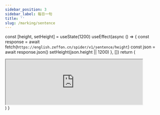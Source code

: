```yaml
---
sidebar_position: 3
sidebar_label: 每日一句
title: ''
slug: /marking/sentence
---
```



  const [height, setHeight] = useState(1200)
  useEffect(async () => {
    const response = await fetch(`https://english.zeffon.cn/spider/v1/sentence/height`)
    const json = await response.json()
    setHeight(json.height || 1200)
  }, [])
  return (
    <div className="flex-row-center">
      <iframe
        src="https://dict.eudic.net/home/dailysentence"
        width="450"
        height={height}
        scrolling="no"
      ></iframe>
    </div>
  )
}

<div className="flex-row-center">
  <div style={{ marginBottom: '12px', width: '450px', height: '100px' }}>
    <CurrentTime></CurrentTime>
  </div>
</div>

<DailySentence></DailySentence>
